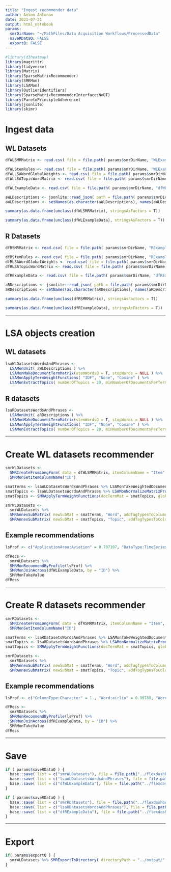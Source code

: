 ```yaml
---
title: "Ingest recommender data"
author: Anton Antonov
date: 2021-07-21
output: html_notebook
params:
  smrDirName: "~/MathFiles/Data Acquisition Workflows/ProcessedData"
  saveRDataQ: FALSE
  exportQ: FALSE
---
```


<style type="text/css">
.main-container {
  max-width: 1800px;
  margin-left: auto;
  margin-right: auto;
}
</style>

```r
#library(d3heatmap)
library(magrittr)
library(tidyverse)
library(Matrix)
library(SparseMatrixRecommender)
library(SMRMon)
library(LSAMon)
library(OutlierIdentifiers)
library(SparseMatrixRecommenderInterfacesNoDT)
library(ParetoPrincipleAdherence)
library(jsonlite)
library(skimr)
```

# Ingest data

## WL Datasets

```r
dfWLSMRMatrix <- read.csv( file = file.path( params$smrDirName, "WLExampleData-dfSMRMatrix.csv") )

dfWLStemRules <- read.csv( file = file.path( params$smrDirName, "WLExampleData-dfStemRules.csv") )
dfWLLSAWordGlobalWeights <- read.csv( file = file.path( params$smrDirName, "WLExampleData-dfLSAWordGlobalWeights.csv") )
dfWLLSATopicWordMatrix <- read.csv( file = file.path( params$smrDirName, "WLExampleData-dfLSATopicWordMatrix.csv") )

dfWLExampleData <- read.csv( file = file.path( params$smrDirName, "dfWLExampleData.csv") )

aWLDescriptions <- jsonlite::read_json( path = file.path( params$smrDirName, "WLExampleData-aDescriptions.json") )
aWLDescriptions <- setNames(as.character(aWLDescriptions), names(aWLDescriptions))
```

```r
summary(as.data.frame(unclass(dfWLSMRMatrix), stringsAsFactors = T))
```

```r
summary(as.data.frame(unclass(dfWLExampleData), stringsAsFactors = T))
```

## R Datasets

```r
dfRSMRMatrix <- read.csv( file = file.path( params$smrDirName, "RExampleData-dfSMRMatrix.csv") )

dfRStemRules <- read.csv( file = file.path( params$smrDirName, "RExampleData-dfStemRules.csv") )
dfRLSAWordGlobalWeights <- read.csv( file = file.path( params$smrDirName, "RExampleData-dfLSAWordGlobalWeights.csv") )
dfRLSATopicWordMatrix <- read.csv( file = file.path( params$smrDirName, "RExampleData-dfLSATopicWordMatrix.csv") )

dfRExampleData <- read.csv( file = file.path( params$smrDirName, "dfRExampleData.csv") )

aRDescriptions <- jsonlite::read_json( path = file.path( params$smrDirName, "RExampleData-aDescriptions.json") )
aRDescriptions <- setNames(as.character(aRDescriptions), names(aRDescriptions))
```

```r
summary(as.data.frame(unclass(dfRSMRMatrix), stringsAsFactors = T))
```

```r
summary(as.data.frame(unclass(dfRExampleData), stringsAsFactors = T))
```


-------

# LSA objects creation

##  WL datasets

```r
lsaWLDatasetsWordsAndPhrases <- 
  LSAMonUnit( aWLDescriptions ) %>% 
  LSAMonMakeDocumentTermMatrix(stemWordsQ = T, stopWords = NULL ) %>% 
  LSAMonApplyTermWeightFunctions( "IDF", "None", "Cosine" ) %>% 
  LSAMonExtractTopics( numberOfTopics = 20, minNumberOfDocumentsPerTerm = 2, method = "NNMF", maxSteps = 12)
```


## R datasets

```r
lsaRDatasetsWordsAndPhrases <- 
  LSAMonUnit( aRDescriptions ) %>% 
  LSAMonMakeDocumentTermMatrix(stemWordsQ = T, stopWords = NULL ) %>% 
  LSAMonApplyTermWeightFunctions( "IDF", "None", "Cosine" ) %>% 
  LSAMonExtractTopics( numberOfTopics = 20, minNumberOfDocumentsPerTerm = 1, method = "NNMF", maxSteps = 12)
```

-------

# Create WL datasets recommender 

```r
smrWLDatasets <- 
  SMRCreateFromLongForm( data = dfWLSMRMatrix, itemColumnName = "Item", tagTypeColumnName = "TagType", valueColumnName = "Tag", weightColumnName = "Weight" ) %>% 
  SMRMonSetItemColumnName("ID")
```

```r
smatTerms <- lsaWLDatasetsWordsAndPhrases %>% LSAMonTakeWeightedDocumentTermMatrix
smatTopics <- lsaWLDatasetsWordsAndPhrases %>% LSAMonNormalizeMatrixProduct(normalizeLeftQ = F) %>% LSAMonTakeW
smatTopics <- SMRApplyTermWeightFunctions(docTermMat = smatTopics, globalWeightFunction = "None", localWeightFunction = "None", normalizerFunction = "Cosine")
```

```r
smrWLDatasets <- 
  smrWLDatasets %>% 
  SMRAnnexSubMatrix( newSubMat = smatTerms, "Word", addTagTypesToColumnNamesQ = T) %>% 
  SMRAnnexSubMatrix( newSubMat = smatTopics, "Topic", addTagTypesToColumnNamesQ = T)
```

## Example recommendations

```r
lsProf <- c("ApplicationArea:Aviation" = 0.707107, "DataType:TimeSeries" = 0.707107, "Word:airlin" = 1)
```

```r
dfRecs <- 
  smrWLDatasets %>% 
  SMRMonRecommendByProfile(lsProf) %>% 
  SMRMonJoinAcross(dfWLExampleData, by = "ID") %>% 
  SMRMonTakeValue
dfRecs
```


-------

# Create R datasets recommender 

```r
smrRDatasets <- 
  SMRCreateFromLongForm( data = dfRSMRMatrix, itemColumnName = "Item", tagTypeColumnName = "TagType", valueColumnName = "Tag", weightColumnName = "Weight" ) %>% 
  SMRMonSetItemColumnName("ID")
```

```r
smatTerms <- lsaRDatasetsWordsAndPhrases %>% LSAMonTakeWeightedDocumentTermMatrix
smatTopics <- lsaRDatasetsWordsAndPhrases %>% LSAMonNormalizeMatrixProduct(normalizeLeftQ = F) %>% LSAMonTakeW
smatTopics <- SMRApplyTermWeightFunctions(docTermMat = smatTopics, globalWeightFunction = "None", localWeightFunction = "None", normalizerFunction = "Cosine")
```

```r
smrRDatasets <- 
  smrRDatasets %>% 
  SMRAnnexSubMatrix( newSubMat = smatTerms, "Word", addTagTypesToColumnNamesQ = T) %>% 
  SMRAnnexSubMatrix( newSubMat = smatTopics, "Topic", addTagTypesToColumnNamesQ = T)
```

## Example recommendations

```r
lsProf <- c("ColumnType:Character" = 1., "Word:airlin" = 0.90788, "Word:seri" = 0.361032, "Word:time" = 0.213094)
```

```r
dfRecs <- 
  smrRDatasets %>% 
  SMRMonRecommendByProfile(lsProf) %>% 
  SMRMonJoinAcross(dfRExampleData, by = "ID") %>% 
  SMRMonTakeValue
dfRecs
```

------

# Save

```r
if ( params$saveRDataQ ) {
  base::save( list = c("smrWLDatasets"), file = file.path("../flexdashboards", "smrWLDatasets.RData") )
  base::save( list = c("lsaWLDatasetsWordsAndPhrases"), file = file.path("../flexdashboards", "lsaWLDatasetsWordsAndPhrases.RData") )
  base::save( list = c("dfWLExampleData"), file = file.path("../flexdashboards", "dfWLExampleData.RData") )
}
```


```r
if ( params$saveRDataQ ) {
  base::save( list = c("smrRDatasets"), file = file.path("../flexdashboards", "smrRDatasets.RData") )
  base::save( list = c("lsaRDatasetsWordsAndPhrases"), file = file.path("../flexdashboards", "lsaRDatasetsWordsAndPhrases.RData") )
  base::save( list = c("dfRExampleData"), file = file.path("../flexdashboards", "dfRExampleData.RData") )
}
```

------

# Export

```r
if( params$exportQ ) {
  smrWLDatasets %>% SMRExportToDirectory( directoryPath = "../output/", dataNamePrefix = "WLExampleData", format = "CSV")
}
```


